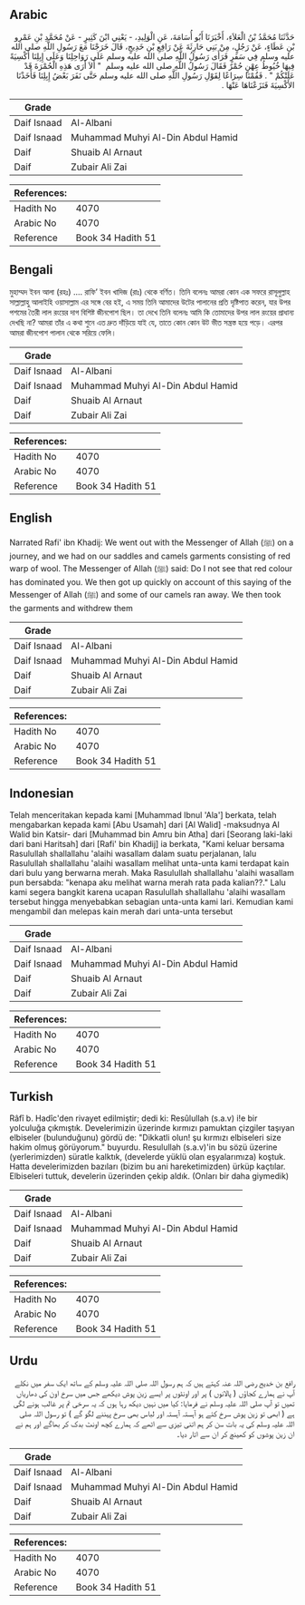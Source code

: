 ## Arabic


<div dir="rtl" lang="ar" style={{fontSize:'larger',backgroundColor:'#f8f9fa',padding:20}}>
حَدَّثَنَا مُحَمَّدُ بْنُ الْعَلاَءِ، أَخْبَرَنَا أَبُو أُسَامَةَ، عَنِ الْوَلِيدِ، - يَعْنِي ابْنَ كَثِيرٍ - عَنْ مُحَمَّدِ بْنِ عَمْرِو بْنِ عَطَاءٍ، عَنْ رَجُلٍ، مِنْ بَنِي حَارِثَةَ عَنْ رَافِعِ بْنِ خَدِيجٍ، قَالَ خَرَجْنَا مَعَ رَسُولِ اللَّهِ صلى الله عليه وسلم فِي سَفَرٍ فَرَأَى رَسُولُ اللَّهِ صلى الله عليه وسلم عَلَى رَوَاحِلِنَا وَعَلَى إِبِلِنَا أَكْسِيَةً فِيهَا خُيُوطُ عِهْنٍ حُمْرٌ فَقَالَ رَسُولُ اللَّهِ صلى الله عليه وسلم ‏ "‏ أَلاَ أَرَى هَذِهِ الْحُمْرَةَ قَدْ عَلَتْكُمْ ‏"‏ ‏.‏ فَقُمْنَا سِرَاعًا لِقَوْلِ رَسُولِ اللَّهِ صلى الله عليه وسلم حَتَّى نَفَرَ بَعْضُ إِبِلِنَا فَأَخَذْنَا الأَكْسِيَةَ فَنَزَعْنَاهَا عَنْهَا ‏.‏
</div>
<div style={{backgroundColor:'#f8f9fa',padding:20, marginBottom: 10}}><table> <thead> <tr> <th>Grade</th> <th></th> </tr> </thead> <tbody> <tr><td>Daif Isnaad</td><td>Al-Albani</td></tr><tr><td>Daif Isnaad</td><td>Muhammad Muhyi Al-Din Abdul Hamid</td></tr><tr><td>Daif</td><td>Shuaib Al Arnaut</td></tr><tr><td>Daif</td><td>Zubair Ali Zai</td></tr></tbody></table><table> <thead> <tr> <th>References:</th> <th></th> </tr> </thead> <tbody><tr><td>Hadith No</td><td>4070</td></tr><tr><td>Arabic No</td><td>4070</td></tr><tr><td>Reference</td><td>Book 34 Hadith 51</td></tr></tbody></table></div>

## Bengali


<div dir="ltr" lang="bn" style={{fontSize:'larger',backgroundColor:'#f8f9fa',padding:20}}>
মুহাম্মদ ইবন আলা (রহঃ) .... রাফি’ ইবন খাদিজ (রাঃ) থেকে বর্ণিত। তিনি বলেনঃ আমরা কোন এক সফরে রাসূলুল্লাহ সাল্লাল্লাহু আলাইহি ওয়াসাল্লাম এর সঙ্গে বের হই, এ সময় তিনি আমাদের উটের পালানের প্রতি দৃষ্টিপাত করেন, যার উপর পশমের তৈরী লাল রংয়ের দাগ বিশিষ্ট জীনপোশ ছিল। তা দেখে তিনি বলেনঃ আমি কি তোমাদের উপর লাল রংয়ের প্রাধান্য দেখছি না? আমরা তাঁর এ কথা শুনে এত দ্রুত দাঁড়িয়ে যাই যে, তাতে কোন কোন উট ভীত সন্ত্রস্ত হয়ে পড়ে। এরপর আমরা জীনপোশ পালান থেকে সরিয়ে ফেলি।
</div>
<div style={{backgroundColor:'#f8f9fa',padding:20, marginBottom: 10}}><table> <thead> <tr> <th>Grade</th> <th></th> </tr> </thead> <tbody> <tr><td>Daif Isnaad</td><td>Al-Albani</td></tr><tr><td>Daif Isnaad</td><td>Muhammad Muhyi Al-Din Abdul Hamid</td></tr><tr><td>Daif</td><td>Shuaib Al Arnaut</td></tr><tr><td>Daif</td><td>Zubair Ali Zai</td></tr></tbody></table><table> <thead> <tr> <th>References:</th> <th></th> </tr> </thead> <tbody><tr><td>Hadith No</td><td>4070</td></tr><tr><td>Arabic No</td><td>4070</td></tr><tr><td>Reference</td><td>Book 34 Hadith 51</td></tr></tbody></table></div>

## English


<div dir="ltr" lang="en" style={{fontSize:'larger',backgroundColor:'#f8f9fa',padding:20}}>
Narrated Rafi' ibn Khadij: We went out with the Messenger of Allah (ﷺ) on a journey, and we had on our saddles and camels garments consisting of red warp of wool. The Messenger of Allah (ﷺ) said: Do I not see that red colour has dominated you. We then got up quickly on account of this saying of the Messenger of Allah (ﷺ) and some of our camels ran away. We then took the garments and withdrew them
</div>
<div style={{backgroundColor:'#f8f9fa',padding:20, marginBottom: 10}}><table> <thead> <tr> <th>Grade</th> <th></th> </tr> </thead> <tbody> <tr><td>Daif Isnaad</td><td>Al-Albani</td></tr><tr><td>Daif Isnaad</td><td>Muhammad Muhyi Al-Din Abdul Hamid</td></tr><tr><td>Daif</td><td>Shuaib Al Arnaut</td></tr><tr><td>Daif</td><td>Zubair Ali Zai</td></tr></tbody></table><table> <thead> <tr> <th>References:</th> <th></th> </tr> </thead> <tbody><tr><td>Hadith No</td><td>4070</td></tr><tr><td>Arabic No</td><td>4070</td></tr><tr><td>Reference</td><td>Book 34 Hadith 51</td></tr></tbody></table></div>

## Indonesian


<div dir="ltr" lang="id" style={{fontSize:'larger',backgroundColor:'#f8f9fa',padding:20}}>
Telah menceritakan kepada kami [Muhammad Ibnul 'Ala'] berkata, telah mengabarkan kepada kami [Abu Usamah] dari [Al Walid] -maksudnya Al Walid bin Katsir- dari [Muhammad bin Amru bin Atha] dari [Seorang laki-laki dari bani Haritsah] dari [Rafi' bin Khadij] ia berkata, "Kami keluar bersama Rasulullah shallallahu 'alaihi wasallam dalam suatu perjalanan, lalu Rasulullah shallallahu 'alaihi wasallam melihat unta-unta kami terdapat kain dari bulu yang berwarna merah. Maka Rasulullah shallallahu 'alaihi wasallam pun bersabda: "kenapa aku melihat warna merah rata pada kalian??." Lalu kami segera bangkit karena ucapan Rasulullah shallallahu 'alaihi wasallam tersebut hingga menyebabkan sebagian unta-unta kami lari. Kemudian kami mengambil dan melepas kain merah dari unta-unta tersebut
</div>
<div style={{backgroundColor:'#f8f9fa',padding:20, marginBottom: 10}}><table> <thead> <tr> <th>Grade</th> <th></th> </tr> </thead> <tbody> <tr><td>Daif Isnaad</td><td>Al-Albani</td></tr><tr><td>Daif Isnaad</td><td>Muhammad Muhyi Al-Din Abdul Hamid</td></tr><tr><td>Daif</td><td>Shuaib Al Arnaut</td></tr><tr><td>Daif</td><td>Zubair Ali Zai</td></tr></tbody></table><table> <thead> <tr> <th>References:</th> <th></th> </tr> </thead> <tbody><tr><td>Hadith No</td><td>4070</td></tr><tr><td>Arabic No</td><td>4070</td></tr><tr><td>Reference</td><td>Book 34 Hadith 51</td></tr></tbody></table></div>

## Turkish


<div dir="ltr" lang="tr" style={{fontSize:'larger',backgroundColor:'#f8f9fa',padding:20}}>
Râfî b. Hadîc'den rivayet edilmiştir; dedi ki: Resûlullah (s.a.v) i!e bir yolculuğa çıkmıştık. Develerimizin üzerinde kırmızı pamuktan çizgiler taşıyan elbiseler (bulunduğunu) gördü de: "Dikkatli olun! şu kırmızı elbiseleri size hakim olmuş görüyorum." buyurdu. Resulullah (s.a.v)'in bu sözü üzerine (yerlerimizden) süratle kalktık, (develerde yüklü olan eşyalarımıza) koştuk. Hatta develerimizden bazıları (bizim bu ani hareketimizden) ürküp kaçtılar. Elbiseleri tuttuk, develerin üzerinden çekip aldık. (Onları bir daha giymedik)
</div>
<div style={{backgroundColor:'#f8f9fa',padding:20, marginBottom: 10}}><table> <thead> <tr> <th>Grade</th> <th></th> </tr> </thead> <tbody> <tr><td>Daif Isnaad</td><td>Al-Albani</td></tr><tr><td>Daif Isnaad</td><td>Muhammad Muhyi Al-Din Abdul Hamid</td></tr><tr><td>Daif</td><td>Shuaib Al Arnaut</td></tr><tr><td>Daif</td><td>Zubair Ali Zai</td></tr></tbody></table><table> <thead> <tr> <th>References:</th> <th></th> </tr> </thead> <tbody><tr><td>Hadith No</td><td>4070</td></tr><tr><td>Arabic No</td><td>4070</td></tr><tr><td>Reference</td><td>Book 34 Hadith 51</td></tr></tbody></table></div>

## Urdu


<div dir="rtl" lang="ur" style={{fontSize:'larger',backgroundColor:'#f8f9fa',padding:20}}>
رافع بن خدیج رضی اللہ عنہ کہتے ہیں کہ ہم رسول اللہ صلی اللہ علیہ وسلم کے ساتھ ایک سفر میں نکلے آپ نے ہمارے کجاؤں ( پالانوں ) پر اور اونٹوں پر ایسے زین پوش دیکھے جس میں سرخ اون کی دھاریاں تھیں تو آپ صلی اللہ علیہ وسلم نے فرمایا: کیا میں نہیں دیکھ رہا ہوں کہ یہ سرخی تم پر غالب ہونے لگی ہے ( ابھی تو زین پوش سرخ کئے ہو آہستہ آہستہ اور لباس بھی سرخ پہننے لگو گے ) تو رسول اللہ صلی اللہ علیہ وسلم کی یہ بات سن کر ہم اتنی تیزی سے اٹھے کہ ہمارے کچھ اونٹ بدک کر بھاگے اور ہم نے ان زین پوشوں کو کھینچ کر ان سے اتار دیا۔
</div>
<div style={{backgroundColor:'#f8f9fa',padding:20, marginBottom: 10}}><table> <thead> <tr> <th>Grade</th> <th></th> </tr> </thead> <tbody> <tr><td>Daif Isnaad</td><td>Al-Albani</td></tr><tr><td>Daif Isnaad</td><td>Muhammad Muhyi Al-Din Abdul Hamid</td></tr><tr><td>Daif</td><td>Shuaib Al Arnaut</td></tr><tr><td>Daif</td><td>Zubair Ali Zai</td></tr></tbody></table><table> <thead> <tr> <th>References:</th> <th></th> </tr> </thead> <tbody><tr><td>Hadith No</td><td>4070</td></tr><tr><td>Arabic No</td><td>4070</td></tr><tr><td>Reference</td><td>Book 34 Hadith 51</td></tr></tbody></table></div>